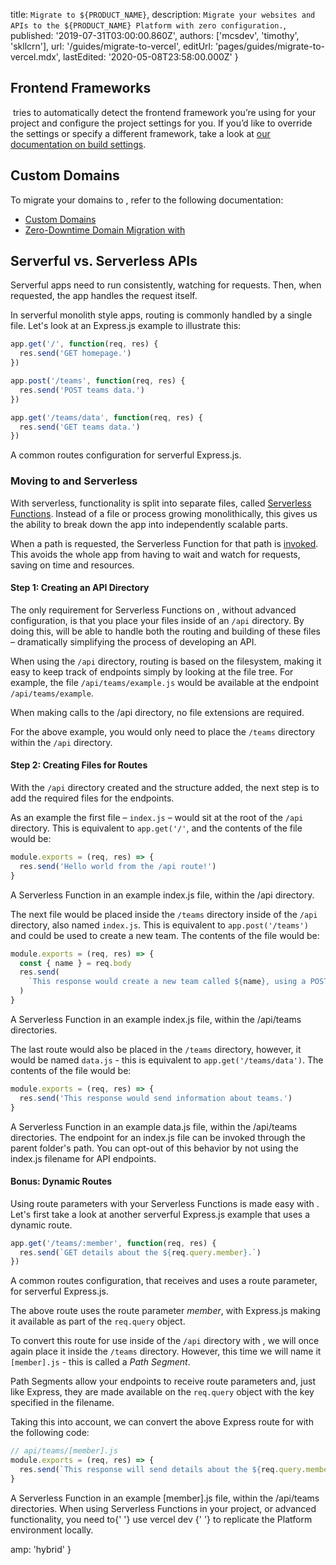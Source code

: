 
  title: `Migrate to ${PRODUCT_NAME}`,
  description: `Migrate your websites and APIs to the ${PRODUCT_NAME} Platform with zero configuration.`,
  published: '2019-07-31T03:00:00.860Z',
  authors: ['mcsdev', 'timothy', 'skllcrn'],
  url: '/guides/migrate-to-vercel',
  editUrl: 'pages/guides/migrate-to-vercel.mdx',
  lastEdited: '2020-05-08T23:58:00.000Z'
}

## Frontend Frameworks

​<ProductName /> tries to automatically detect the frontend framework you’re using for your project and configure the project settings for you. If you’d like to override the settings or specify a different framework, take a look at [our documentation on build settings](/docs/v2/build-step).

## Custom Domains

To migrate your domains to <ProductName />, refer to the following documentation:

- [Custom Domains](/docs/v2/custom-domains)
- [Zero-Downtime Domain Migration with <ProductName />](/guides/zero-downtime-domain-migration)

## Serverful vs. Serverless APIs

Serverful apps need to run consistently, watching for requests. Then, when requested, the app handles the request itself.

In serverful monolith style apps, routing is commonly handled by a single file. Let's look at an Express.js example to illustrate this:

```js
app.get('/', function(req, res) {
  res.send('GET homepage.')
})

app.post('/teams', function(req, res) {
  res.send('POST teams data.')
})

app.get('/teams/data', function(req, res) {
  res.send('GET teams data.')
})
```

<Caption>A common routes configuration for serverful Express.js.</Caption>

### Moving to <NameWrapper name={PRODUCT_NAME} /> and Serverless

With serverless, functionality is split into separate files, called [Serverless Functions](/docs/v2/serverless-functions/introduction). Instead of a file or process growing monolithically, this gives us the ability to break down the app into independently scalable parts.

When a path is requested, the Serverless Function for that path is [invoked](/docs/v2/serverless-functions/introduction/). This avoids the whole app from having to wait and watch for requests, saving on time and resources.

#### Step 1: Creating an API Directory

The only requirement for Serverless Functions on <ProductName />, without advanced configuration, is that you place your files inside of an `/api` directory. By doing this, <ProductName /> will be able to handle both the routing and building of these files – dramatically simplifying the process of developing an API.

When using the `/api` directory, routing is based on the filesystem, making it easy to keep track of endpoints simply by looking at the file tree. For example, the file `/api/teams/example.js` would be available at the endpoint `/api/teams/example`.

<Note>
  When making calls to the <InlineCode>/api</InlineCode> directory, no file
  extensions are required.
</Note>

For the above example, you would only need to place the `/teams` directory within the `/api` directory.

#### Step 2: Creating Files for Routes

With the `/api` directory created and the structure added, the next step is to add the required files for the endpoints.

As an example the first file – `index.js` – would sit at the root of the `/api` directory. This is equivalent to `app.get('/'`, and the contents of the file would be:

```js
module.exports = (req, res) => {
  res.send('Hello world from the /api route!')
}
```

<Caption>
  A Serverless Function in an example <InlineCode>index.js</InlineCode> file,
  within the <InlineCode>/api</InlineCode> directory.
</Caption>

The next file would be placed inside the `/teams` directory inside of the `/api` directory, also named `index.js`. This is equivalent to `app.post('/teams')` and could be used to create a new team. The contents of the file would be:

```js
module.exports = (req, res) => {
  const { name } = req.body
  res.send(
    `This response would create a new team called ${name}, using a POST request.`
  )
}
```

<Caption>
  A Serverless Function in an example <InlineCode>index.js</InlineCode> file,
  within the <InlineCode>/api/teams</InlineCode> directories.
</Caption>

The last route would also be placed in the `/teams` directory, however, it would be named `data.js` - this is equivalent to `app.get('/teams/data')`. The contents of the file would be:

```js
module.exports = (req, res) => {
  res.send('This response would send information about teams.')
}
```

<Caption>
  A Serverless Function in an example <InlineCode>data.js</InlineCode> file,
  within the <InlineCode>/api/teams</InlineCode> directories.
</Caption>

<Note>
  The endpoint for an <InlineCode>index.js</InlineCode> file can be invoked
  through the parent folder's path. You can opt-out of this behavior by not
  using the <InlineCode>index.js</InlineCode> filename for API endpoints.
</Note>

#### Bonus: Dynamic Routes

Using route parameters with your Serverless Functions is made easy with <ProductName />. Let's first take a look at another serverful Express.js example that uses a dynamic route.

```js
app.get('/teams/:member', function(req, res) {
  res.send(`GET details about the ${req.query.member}.`)
})
```

<Caption>
  A common routes configuration, that receives and uses a route parameter, for
  serverful Express.js.
</Caption>

The above route uses the route parameter _member_, with Express.js making it available as part of the `req.query` object.

To convert this route for use inside of the `/api` directory with <ProductName />, we will once again place it inside the `/teams` directory. However, this time we will name it `[member].js` - this is called a _Path Segment_.

Path Segments allow your endpoints to receive route parameters and, just like Express, they are made available on the `req.query` object with the key specified in the filename.

Taking this into account, we can convert the above Express route for <ProductName /> with the following code:

```js
// api/teams/[member].js
module.exports = (req, res) => {
  res.send(`This response will send details about the ${req.query.member}.`)
}
```

<Caption>
  A Serverless Function in an example <InlineCode>[member].js</InlineCode> file,
  within the <InlineCode>/api/teams</InlineCode> directories.
</Caption>

<Note>
  When using Serverless Functions in your project, or advanced functionality,
  you need to{' '}
  <Link href="/docs/v2/serverless-functions/introduction#local-development">
    use <InlineCode>vercel dev</InlineCode>
  </Link>{' '}
  to replicate the <ProductName /> Platform environment locally.
</Note>


  amp: 'hybrid'
}
